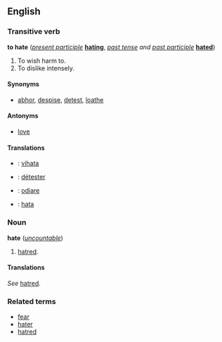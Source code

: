 ==English==
===Transitive verb===
'''to hate''' (''[[present participle]]'' '''[[hating]]''', ''[[past tense]] and [[past participle]]'' '''[[hated]]''')

# To wish harm to.
# To dislike intensely.

====Synonyms====
*[[abhor]], [[despise]], [[detest]], [[loathe]]

====Antonyms====
*[[love]]

====Translations====
*{{fi}}: [[vihata]]
*{{fr}}: [[détester]]
*{{it}}: [[odiare]]
*{{sv}}: [[hata]]

===Noun===
'''hate''' (''[[uncountable]]'')

#[[hatred]].

====Translations====
<!--do not add translations here - add them at "hatred" instead-->
''See'' [[hatred]].

===Related terms===
*[[fear]]
*[[hater]]
*[[hatred]]